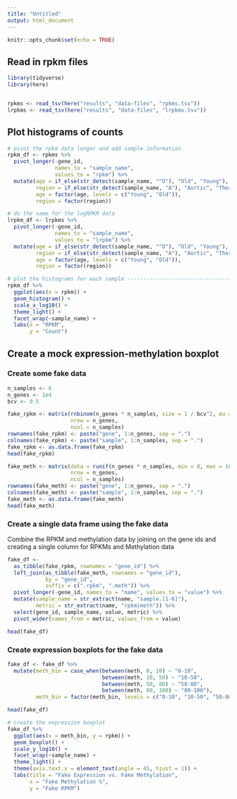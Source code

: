 ```yaml
---
title: "Untitled"
output: html_document
---
```


```r
knitr::opts_chunk$set(echo = TRUE)
```

## Read in rpkm files

```r
library(tidyverse)
library(here)


rpkms <- read_tsv(here("results", "data-files", "rpkms.tsv"))
lrpkms <- read_tsv(here("results", "data-files", "lrpkms.tsv"))
```

## Plot histograms of counts

```r
# pivot the rpkm data longer and add sample information
rpkm_df <- rpkms %>% 
  pivot_longer(-gene_id,
               names_to = "sample_name",
               values_to = "rpkm") %>% 
  mutate(age = if_else(str_detect(sample_name, "^O"), "Old", "Young"),
         region = if_else(str_detect(sample_name, "A"), "Aortic", "Thoracic"),
         age = factor(age, levels = c("Young", "Old")),
         region = factor(region))

# do the same for the logRPKM data
lrpkm_df <- lrpkms %>% 
  pivot_longer(-gene_id,
               names_to = "sample_name",
               values_to = "lrpkm") %>% 
  mutate(age = if_else(str_detect(sample_name, "^O"), "Old", "Young"),
         region = if_else(str_detect(sample_name, "A"), "Aortic", "Thoracic"),
         age = factor(age, levels = c("Young", "Old")),
         region = factor(region))

# plot the histograms for each sample ------------------------------------------
rpkm_df %>% 
  ggplot(aes(x = rpkm)) +
  geom_histogram() +
  scale_x_log10() +
  theme_light() +
  facet_wrap(~sample_name) +
  labs(x = "RPKM",
       y = "Count")
```

## Create a mock expression-methylation boxplot

### Create some fake data

```r
n_samples <- 6
n_genes <- 1e4
bcv <- 0.5

fake_rpkm <- matrix(rnbinom(n_genes * n_samples, size = 1 / bcv^2, mu = 1e4), 
                    nrow = n_genes,
                    ncol = n_samples)
rownames(fake_rpkm) <- paste("gene", 1:n_genes, sep = ".")
colnames(fake_rpkm) <- paste("sample", 1:n_samples, sep = ".")
fake_rpkm <- as.data.frame(fake_rpkm)
head(fake_rpkm)

fake_meth <- matrix(data = runif(n_genes * n_samples, min = 0, max = 100),
                    nrow = n_genes,
                    ncol = n_samples)
rownames(fake_meth) <- paste("gene", 1:n_genes, sep = ".")
colnames(fake_meth) <- paste("sample", 1:n_samples, sep = ".")
fake_meth <- as.data.frame(fake_meth)
head(fake_meth)
```

### Create a single data frame using the fake data

Combine the RPKM and methylation data by joining on the gene ids and creating a 
single column for RPKMs and Methylation data

```r
fake_df <- 
  as_tibble(fake_rpkm, rownames = "gene_id") %>% 
  left_join(as_tibble(fake_meth, rownames = "gene_id"), 
            by = "gene_id",
            suffix = c(".rpkm", ".meth")) %>% 
  pivot_longer(-gene_id, names_to = "name", values_to = "value") %>% 
  mutate(sample_name = str_extract(name, "sample.[1-6]"),
         metric = str_extract(name, "rpkm|meth")) %>% 
  select(gene_id, sample_name, value, metric) %>% 
  pivot_wider(names_from = metric, values_from = value)

head(fake_df)
```

### Create expression boxplots for the fake data

```r
fake_df <- fake_df %>% 
  mutate(meth_bin = case_when(between(meth, 0, 10) ~ "0-10",
                              between(meth, 10, 50) ~ "10-50",
                              between(meth, 50, 80) ~ "50-80",
                              between(meth, 80, 100) ~ "80-100"),
         meth_bin = factor(meth_bin, levels = c("0-10", "10-50", "50-80", "80-100")))

head(fake_df)

# create the expression boxplot
fake_df %>% 
  ggplot(aes(x = meth_bin, y = rpkm)) +
  geom_boxplot() +
  scale_y_log10() +
  facet_wrap(~sample_name) +
  theme_light() +
  theme(axis.text.x = element_text(angle = 45, hjust = 1)) +
  labs(title = "Fake Expression vs. Fake Methylation",
       x = "Fake Methylation %",
       y = "Fake RPKM")
```

